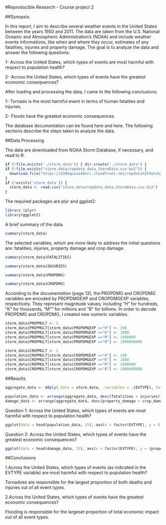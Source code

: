 #Reproducible Research - Course project 2

##Synopsis


In this report, I aim to describe several weather events in the United States between the years 1950 and 2011. The data are taken from the U.S. National Oceanic and Atmospheric Administration's (NOAA) and include weather events informations, like when and where they occur, estimates of any fatalities, injuries and property damage. The goal is to analyze the data and answer the following questions:

1- Across the United States, which types of events are most harmful with respect to population health?

2- Across the United States, which types of events have the greatest economic consequences?

After loading and processing the data, I came to the following conclusions:

1- Tornado is the most harmful event in terms of human fatalites and injuries;

2- Floods have the greatest economic consequences.

The database documentation can be found here and here. The following sections describe the steps taken to analyze the data.


##Data Processing

The data are downloaded from NOAA Storm Database, if necessary, and read to R.

```r
if (!file.exists('./storm_data')) { dir.create('./storm_data') }
if (!file.exists("storm_data/repdata_data_StormData.csv.bz2")) {
  download.file("https://d396qusza40orc.cloudfront.net/repdata%2Fdata%2FStormData.csv.bz2", destfile="storm_data/repdata_data_StormData.csv.bz2", mode = "wb",  method = "curl")
}
if (!exists('storm_data')) {
  storm_data <- read.csv("storm_data/repdata_data_StormData.csv.bz2")
}
```

The required packages are plyr and ggplot2:

```r
library (plyr)
library(ggplot2)
```

A brief summary of the data.

```r
summary(storm_data)
```

The selected variables, which are more likely to address the initial questions are: fatalities, injuries, property damage and crop damage.

```r
summary(storm_data$FATALITIES)
```

```r
summary(storm_data$INJURIES)
```

```r
summary(storm_data$PROPDMG)
```

```r
summary(storm_data$CROPDMG)
```

According to the documentation (page 12), the PROPDMG and CROPDMG variables are encoded by PROPDMGEXP and CROPDMGEXP variables, respectively. They represent magnitude values, including "H" for hundreds, "K" for thousands, "M"" for millions and "B" for billions. In order to decode PROPDMG and CROPDMG, I created new numeric variables.

```r
storm_data$PROPMULT <- 1
storm_data$PROPMULT[storm_data$PROPDMGEXP =="H"] <- 100
storm_data$PROPMULT[storm_data$PROPDMGEXP =="K"] <- 1000
storm_data$PROPMULT[storm_data$PROPDMGEXP =="M"] <- 1000000
storm_data$PROPMULT[storm_data$PROPDMGEXP =="B"] <- 1000000000

storm_data$CROPMULT <- 1
storm_data$CROPMULT[storm_data$CROPDMGEXP =="H"] <- 100
storm_data$CROPMULT[storm_data$CROPDMGEXP =="K"] <- 1000
storm_data$CROPMULT[storm_data$CROPDMGEXP =="M"] <- 1000000
storm_data$CROPMULT[storm_data$CROPDMGEXP =="B"] <- 1000000000
```

##Results

```r
aggregate_data <- ddply(.data = storm_data, .variables = .(EVTYPE), fatalities = sum(FATALITIES), injuries = sum(INJURIES), property_damage = sum(PROPDMG * PROPMULT), crop_damage = sum(CROPDMG * CROPMULT), summarize)

population_data <- arrange(aggregate_data, desc(fatalities + injuries))
damage_data <- arrange(aggregate_data, desc(property_damage + crop_damage))
```

Question 1: Across the United States, which types of events are most harmful with respect to population health?

```r
ggplot(data = head(population_data, 15), aes(x = factor(EVTYPE), y = (fatalities + injuries), fill = EVTYPE)) + geom_bar(stat="identity") + coord_flip() + labs(y = "Injuries and fatalities", x = "Event type", title = "Injuries and fatalites per event type across US")
```

Question 2: Across the United States, which types of events have the greatest economic consequences?

```r
ggplot(data = head(damage_data, 15), aes(x = factor(EVTYPE), y = (property_damage + crop_damage), fill = EVTYPE)) + geom_bar(stat="identity") + coord_flip() + labs(y = "Property and crop damage", x = "Event type", title = "Property and crop damage by event type accross the US")
```

##Conclusions

1.Across the United States, which types of events (as indicated in the EVTYPE variable) are most harmful with respect to population health?


Tornadoes are responsible for the largest proportion of both deaths and injuries out of all event types. 


2.Across the United States, which types of events have the greatest economic consequences?


Flooding is responsible for the largeset proportion of total economic impact out of all event types.


